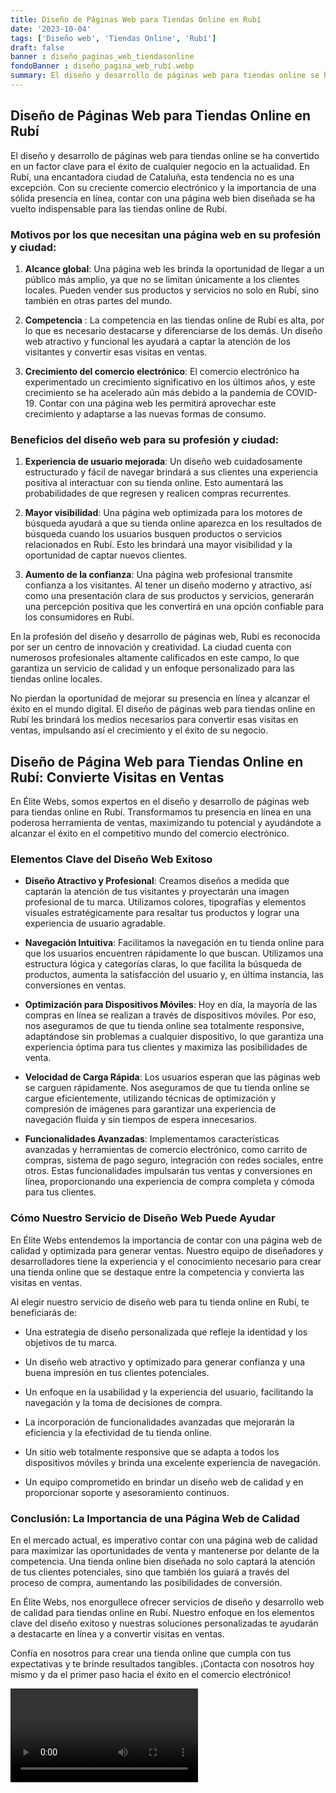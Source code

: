 ```yaml
---
title: Diseño de Páginas Web para Tiendas Online en Rubí
date: '2023-10-04'
tags: ['Diseño web', 'Tiendas Online', 'Rubí']
draft: false
banner : diseño_paginas_web_tiendasonline
fondoBanner : diseño_pagina_web_rubí.webp
summary: El diseño y desarrollo de páginas web para tiendas online se ha convertido en un factor clave para el éxito de cualquier negocio en la actualidad. En Rubí, una encantadora ciudad de Cataluña, esta tendencia no es una excepción. Con su creciente comercio electrónico y la importancia de una sólida presencia en línea, contar con una página web bien diseñada se ha vuelto indispensable para las tiendas online de Rubí.
---
```


## Diseño de Páginas Web para Tiendas Online en Rubí

El diseño y desarrollo de páginas web para tiendas online se ha convertido en un factor clave para el éxito de cualquier negocio en la actualidad. En Rubí, una encantadora ciudad de Cataluña, esta tendencia no es una excepción. Con su creciente comercio electrónico y la importancia de una sólida presencia en línea, contar con una página web bien diseñada se ha vuelto indispensable para las tiendas online de Rubí.

### Motivos por los que necesitan una página web en su profesión y ciudad:

1. **Alcance global**: Una página web les brinda la oportunidad de llegar a un público más amplio, ya que no se limitan únicamente a los clientes locales. Pueden vender sus productos y servicios no solo en Rubí, sino también en otras partes del mundo.

2. **Competencia** : La competencia en las tiendas online de Rubí es alta, por lo que es necesario destacarse y diferenciarse de los demás. Un diseño web atractivo y funcional les ayudará a captar la atención de los visitantes y convertir esas visitas en ventas.

3. **Crecimiento del comercio electrónico**: El comercio electrónico ha experimentado un crecimiento significativo en los últimos años, y este crecimiento se ha acelerado aún más debido a la pandemia de COVID-19. Contar con una página web les permitirá aprovechar este crecimiento y adaptarse a las nuevas formas de consumo.

### Beneficios del diseño web para su profesión y ciudad:

1. **Experiencia de usuario mejorada**: Un diseño web cuidadosamente estructurado y fácil de navegar brindará a sus clientes una experiencia positiva al interactuar con su tienda online. Esto aumentará las probabilidades de que regresen y realicen compras recurrentes.

2. **Mayor visibilidad**: Una página web optimizada para los motores de búsqueda ayudará a que su tienda online aparezca en los resultados de búsqueda cuando los usuarios busquen productos o servicios relacionados en Rubí. Esto les brindará una mayor visibilidad y la oportunidad de captar nuevos clientes.

3. **Aumento de la confianza**: Una página web profesional transmite confianza a los visitantes. Al tener un diseño moderno y atractivo, así como una presentación clara de sus productos y servicios, generarán una percepción positiva que les convertirá en una opción confiable para los consumidores en Rubí.

En la profesión del diseño y desarrollo de páginas web, Rubí es reconocida por ser un centro de innovación y creatividad. La ciudad cuenta con numerosos profesionales altamente calificados en este campo, lo que garantiza un servicio de calidad y un enfoque personalizado para las tiendas online locales.

No pierdan la oportunidad de mejorar su presencia en línea y alcanzar el éxito en el mundo digital. El diseño de páginas web para tiendas online en Rubí les brindará los medios necesarios para convertir esas visitas en ventas, impulsando así el crecimiento y el éxito de su negocio.

<GifSeo />

<Cta />

## Diseño de Página Web para Tiendas Online en Rubí: Convierte Visitas en Ventas

En Élite Webs, somos expertos en el diseño y desarrollo de páginas web para tiendas online en Rubí. Transformamos tu presencia en línea en una poderosa herramienta de ventas, maximizando tu potencial y ayudándote a alcanzar el éxito en el competitivo mundo del comercio electrónico.

### Elementos Clave del Diseño Web Exitoso

- **Diseño Atractivo y Profesional**: Creamos diseños a medida que captarán la atención de tus visitantes y proyectarán una imagen profesional de tu marca. Utilizamos colores, tipografías y elementos visuales estratégicamente para resaltar tus productos y lograr una experiencia de usuario agradable.

- **Navegación Intuitiva**: Facilitamos la navegación en tu tienda online para que los usuarios encuentren rápidamente lo que buscan. Utilizamos una estructura lógica y categorías claras, lo que facilita la búsqueda de productos, aumenta la satisfacción del usuario y, en última instancia, las conversiones en ventas.

- **Optimización para Dispositivos Móviles**: Hoy en día, la mayoría de las compras en línea se realizan a través de dispositivos móviles. Por eso, nos aseguramos de que tu tienda online sea totalmente responsive, adaptándose sin problemas a cualquier dispositivo, lo que garantiza una experiencia óptima para tus clientes y maximiza las posibilidades de venta.

- **Velocidad de Carga Rápida**: Los usuarios esperan que las páginas web se carguen rápidamente. Nos aseguramos de que tu tienda online se cargue eficientemente, utilizando técnicas de optimización y compresión de imágenes para garantizar una experiencia de navegación fluida y sin tiempos de espera innecesarios.

- **Funcionalidades Avanzadas**: Implementamos características avanzadas y herramientas de comercio electrónico, como carrito de compras, sistema de pago seguro, integración con redes sociales, entre otros. Estas funcionalidades impulsarán tus ventas y conversiones en línea, proporcionando una experiencia de compra completa y cómoda para tus clientes.

### Cómo Nuestro Servicio de Diseño Web Puede Ayudar

En Élite Webs entendemos la importancia de contar con una página web de calidad y optimizada para generar ventas. Nuestro equipo de diseñadores y desarrolladores tiene la experiencia y el conocimiento necesario para crear una tienda online que se destaque entre la competencia y convierta las visitas en ventas.

Al elegir nuestro servicio de diseño web para tu tienda online en Rubí, te beneficiarás de:

- Una estrategia de diseño personalizada que refleje la identidad y los objetivos de tu marca.

- Un diseño web atractivo y optimizado para generar confianza y una buena impresión en tus clientes potenciales.

- Un enfoque en la usabilidad y la experiencia del usuario, facilitando la navegación y la toma de decisiones de compra.

- La incorporación de funcionalidades avanzadas que mejorarán la eficiencia y la efectividad de tu tienda online.

- Un sitio web totalmente responsive que se adapta a todos los dispositivos móviles y brinda una excelente experiencia de navegación.

- Un equipo comprometido en brindar un diseño web de calidad y en proporcionar soporte y asesoramiento continuos.

### Conclusión: La Importancia de una Página Web de Calidad

En el mercado actual, es imperativo contar con una página web de calidad para maximizar las oportunidades de venta y mantenerse por delante de la competencia. Una tienda online bien diseñada no solo captará la atención de tus clientes potenciales, sino que también los guiará a través del proceso de compra, aumentando las posibilidades de conversión.

En Élite Webs, nos enorgullece ofrecer servicios de diseño y desarrollo web de calidad para tiendas online en Rubí. Nuestro enfoque en los elementos clave del diseño exitoso y nuestras soluciones personalizadas te ayudarán a destacarte en línea y a convertir visitas en ventas.

Confía en nosotros para crear una tienda online que cumpla con tus expectativas y te brinde resultados tangibles. ¡Contacta con nosotros hoy mismo y da el primer paso hacia el éxito en el comercio electrónico!

<Video />

<CtaBot job='Tiendas Online' city='Rubí'/>

<Gmaps query='Rubí+españa+maps' />